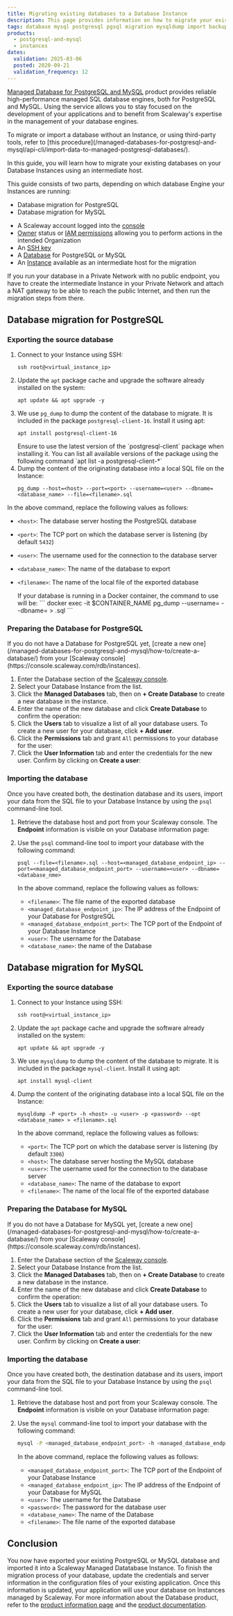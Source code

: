 ```yaml
---
title: Migrating existing databases to a Database Instance
description: This page provides information on how to migrate your existing MySQL and PostgreSQL databases into Scaleway Database
tags: database mysql postgresql pgsql migration mysqldump import backup
products:
  - postgresql-and-mysql
  - instances
dates:
  validation: 2025-03-06
  posted: 2020-09-21
  validation_frequency: 12
---
```




[Managed Database for PostgreSQL and MySQL](https://www.scaleway.com/en/database/) product provides reliable high-performance managed SQL database engines, both for PostgreSQL and MySQL. Using the service allows you to stay focused on the development of your applications and to benefit from Scaleway's expertise in the management of your database engines.

<Message type="note">
To migrate or import a database without an Instance, or using third-party tools, refer to [this procedure](/managed-databases-for-postgresql-and-mysql/api-cli/import-data-to-managed-postgresql-databases/).
</Message>

In this guide, you will learn how to migrate your existing databases on your Database Instances using an intermediate host.

This guide consists of two parts, depending on which database Engine your Instances are running:

- Database migration for PostgreSQL
- Database migration for MySQL

<Requirements />

- A Scaleway account logged into the [console](https://console.scaleway.com)
- [Owner](/iam/concepts/#owner) status or [IAM permissions](/iam/concepts/#permission) allowing you to perform actions in the intended Organization
- An [SSH key](/organizations-and-projects/how-to/create-ssh-key/)
- A [Database](https://www.scaleway.com/en/database/) for PostgreSQL or MySQL
- An [Instance](/instances/how-to/create-an-instance/) available as an intermediate host for the migration

<Message type="important">
  If you run your database in a Private Network with no public endpoint, you have to create the intermediate Instance in your Private Network and attach a NAT gateway to be able to reach the public Internet, and then run the migration steps from there.
</Message>

## Database migration for PostgreSQL

### Exporting the source database

1. Connect to your Instance using SSH:
    ```
    ssh root@<virtual_instance_ip>
    ```
2. Update the `apt` package cache and upgrade the software already installed on the system:
    ```
    apt update && apt upgrade -y
    ```
3. We use `pg_dump` to dump the content of the database to migrate. It is included in the package `postgresql-client-16`. Install it using apt:
    ```
    apt install postgresql-client-16
    ```
    <Message type="note">
      Ensure to use the latest version of the `postgresql-client` package when installing it. You can list all available versions of the package using the following command `apt list -a postgresql-client-*`
    </Message>
4. Dump the content of the originating database into a local SQL file on the Instance:
    ```
    pg_dump --host=<host> --port=<port> --username=<user> --dbname=<database_name> --file=<filename>.sql
    ```

  In the above command, replace the following values as follows:

  - `<host>`: The database server hosting the PostgreSQL database
  - `<port>`: The TCP port on which the database server is listening (by default `5432`)
  - `<user>`: The username used for the connection to the database server
  - `<database_name>`: The name of the database to export
  - `<filename>`: The name of the local file of the exported database

    <Message type="tip">
      If your database is running in a Docker container, the command to use will be:
      ```
      docker exec -it $CONTAINER_NAME pg_dump --username=<name> --dbname=<database_name> > <database>.sql
      ```
    </Message>

### Preparing the Database for PostgreSQL

<Message type="note">
  If you do not have a Database for PostgreSQL yet, [create a new one](/managed-databases-for-postgresql-and-mysql/how-to/create-a-database/) from your [Scaleway console](https://console.scaleway.com/rdb/instances).
</Message>

1. Enter the Database section of the [Scaleway console](https://console.scaleway.com/rdb/instances).
2. Select your Database Instance from the list.
3. Click the **Managed Databases** tab, then on **+ Create Database** to create a new database in the instance.
4. Enter the name of the new database and click **Create Database** to confirm the operation:
    <Lightbox image={image} alt="" />
5. Click the **Users** tab to visualize a list of all your database users. To create a new user for your database, click **+ Add user**.
6. Click the **Permissions** tab and grant `All` permissions to your database for the user:
    <Lightbox image={image2} alt="" />
7. Click the **User Information** tab and enter the credentials for the new user. Confirm by clicking on **Create a user**:
    <Lightbox image={image3} alt="" />

### Importing the database

Once you have created both, the destination database and its users, import your data from the SQL file to your Database Instance by using the `psql` command-line tool.

1. Retrieve the database host and port from your Scaleway console. The **Endpoint** information is visible on your Database information page:
    <Lightbox image={image4} alt="" />
2. Use the `psql` command-line tool to import your database with the following command:
    ```
    psql --file=<filename>.sql --host=<managed_database_endpoint_ip> --port=<managed_database_endpoint_port> --username=<user> --dbname=<database_nme>
    ```

    In the above command, replace the following values as follows:
      - `<filename>`: The file name of the exported database
      - `<managed_database_endpoint_ip>`: The IP address of the Endpoint of your Database for PostgreSQL
      - `<managed_database_endpoint_port>`: The TCP port of the Endpoint of your Database Instance
      - `<user>`: The username for the Database
      - `<database_name>`: the name of the Database

## Database migration for MySQL

### Exporting the source database

1. Connect to your Instance using SSH:
    ```
    ssh root@<virtual_instance_ip>
    ```
2. Update the `apt` package cache and upgrade the software already installed on the system:
    ```
    apt update && apt upgrade -y
    ```
3. We use `mysqldump` to dump the content of the database to migrate. It is included in the package `mysql-client`. Install it using apt:
    ```
    apt install mysql-client
    ```
4. Dump the content of the originating database into a local SQL file on the Instance:
    ```
    mysqldump -P <port> -h <host> -u <user> -p <password> --opt <database_name> > <filename>.sql
    ```

    In the above command, replace the following values as follows:
      - `<port>`: The TCP port on which the database server is listening (by default `3306`)
      - `<host>`: The database server hosting the MySQL database
      - `<user>`: The username used for the connection to the database server
      - `<database_name>`: The name of the database to export
      - `<filename>`: The name of the local file of the exported database

### Preparing the Database for MySQL

<Message type="note">
  If you do not have a Database for MySQL yet, [create a new one](/managed-databases-for-postgresql-and-mysql/how-to/create-a-database/) from your [Scaleway console](https://console.scaleway.com/rdb/instances).
</Message>

1. Enter the Database section of the [Scaleway console](https://console.scaleway.com/rdb/instances).
2. Select your Database Instance from the list.
3. Click the **Managed Databases** tab, then on **+ Create Database** to create a new database in the instance.
4. Enter the name of the new database and click **Create Database** to confirm the operation:
    <Lightbox image={image5} alt="" />
5. Click the **Users** tab to visualize a list of all your database users. To create a new user for your database, click **+ Add user**.
6. Click the **Permissions** tab and grant `All` permissions to your database for the user:
    <Lightbox image={image6} alt="" />
7. Click the **User Information** tab and enter the credentials for the new user. Confirm by clicking on **Create a user**:
    <Lightbox image={image7} alt="" />

### Importing the database

Once you have created both, the destination database and its users, import your data from the SQL file to your Database Instance by using the `psql` command-line tool.

1. Retrieve the database host and port from your Scaleway console. The **Endpoint** information is visible on your Database information page:
    <Lightbox image={image8} alt="" />
2. Use the `mysql` command-line tool to import your database with the following command:
    ```bash
    mysql -P <managed_database_endpoint_port> -h <managed_database_endpoint_ip> -u <user> -p <password> <database_name> < <filename>.sql
    ```

    In the above command, replace the following values as follows:

    - `<managed_database_endpoint_port>`: The TCP port of the Endpoint of your Database Instance
    - `<managed_database_endpoint_ip>`: The IP address of the Endpoint of your Database for MySQL
    - `<user>`: The username for the Database
    - `<password>`: The password for the database user
    - `<database_name>`: The name of the Database
    - `<filename>`: The file name of the exported database

## Conclusion

You now have exported your existing PostgreSQL or MySQL database and imported it into a Scaleway Managed Datatabase Instance. To finish the migration process of your database, update the credentials and server information in the configuration files of your existing application. Once this information is updated, your application will use your database on Instances managed by Scaleway. For more information about the Database product, refer to the [product information page](https://www.scaleway.com/en/database/) and the [product documentation](/managed-databases-for-postgresql-and-mysql/quickstart/).

